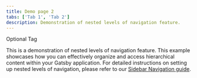 ```yaml
---
title: Demo page 2
tabs: ['Tab 1', 'Tab 2']
description: Demonstration of nested levels of navigation feature.
---
```



<PageDescription>

<Tag type="green">Optional Tag</Tag>

This is a demonstration of nested levels of navigation feature. This example
showcases how you can effectively organize and access hierarchical content
within your Gatsby application. For detailed instructions on setting up nested
levels of navigation, please refer to our
[Sidebar Navigation guide](https://gatsby.carbondesignsystem.com/guides/navigation/sidebar/).

</PageDescription>
